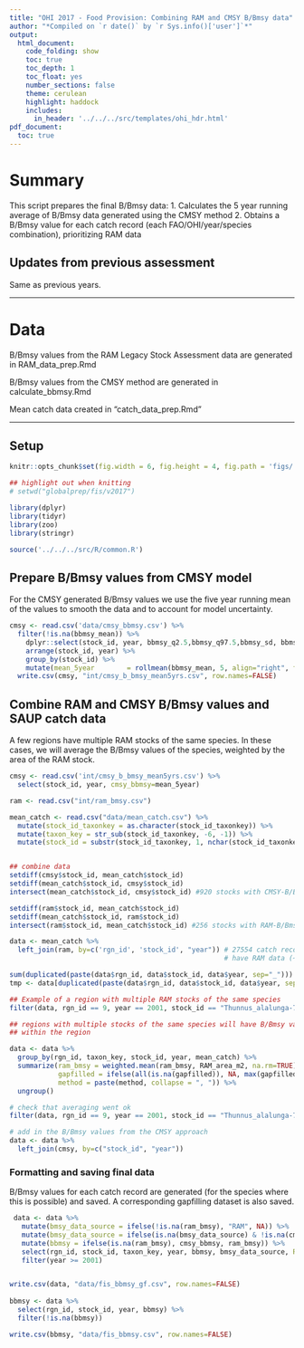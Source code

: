 ```yaml
---
title: "OHI 2017 - Food Provision: Combining RAM and CMSY B/Bmsy data"
author: "*Compiled on `r date()` by `r Sys.info()['user']`*"
output: 
  html_document:
    code_folding: show
    toc: true
    toc_depth: 1
    toc_float: yes
    number_sections: false
    theme: cerulean
    highlight: haddock
    includes: 
      in_header: '../../../src/templates/ohi_hdr.html'
pdf_document:
  toc: true
---
```


# Summary

This script prepares the final B/Bmsy data:
1. Calculates the 5 year running average of B/Bmsy data generated using the CMSY method
2. Obtains a B/Bmsy value for each catch record (each FAO/OHI/year/species combination), prioritizing RAM data


## Updates from previous assessment
Same as previous years.

***

# Data

B/Bmsy values from the RAM Legacy Stock Assessment data are generated in RAM_data_prep.Rmd

B/Bmsy values from the CMSY method are generated in calculate_bbmsy.Rmd

Mean catch data created in "catch_data_prep.Rmd"

***

## Setup

``` r

knitr::opts_chunk$set(fig.width = 6, fig.height = 4, fig.path = 'figs/',message = FALSE, warning = FALSE, eval=FALSE)

## highlight out when knitting
# setwd("globalprep/fis/v2017")

library(dplyr)
library(tidyr)
library(zoo)
library(stringr)

source('../../../src/R/common.R')

```

## Prepare B/Bmsy values from CMSY model

For the CMSY generated B/Bmsy values we use the five year running mean of the values to smooth the data and to account for model uncertainty.

```r

cmsy <- read.csv('data/cmsy_bbmsy.csv') %>%
  filter(!is.na(bbmsy_mean)) %>%
    dplyr::select(stock_id, year, bbmsy_q2.5,bbmsy_q97.5,bbmsy_sd, bbmsy_mean, model) %>%
    arrange(stock_id, year) %>%
    group_by(stock_id) %>%
    mutate(mean_5year        = rollmean(bbmsy_mean, 5, align="right", fill=NA))
  write.csv(cmsy, "int/cmsy_b_bmsy_mean5yrs.csv", row.names=FALSE)

```

## Combine RAM and CMSY B/Bmsy values and SAUP catch data

A few regions have multiple RAM stocks of the same species. In these cases, we will average the B/Bmsy values of the species, weighted by the area of the RAM stock.

```r

cmsy <- read.csv('int/cmsy_b_bmsy_mean5yrs.csv') %>%
  select(stock_id, year, cmsy_bbmsy=mean_5year)

ram <- read.csv("int/ram_bmsy.csv")

mean_catch <- read.csv("data/mean_catch.csv") %>%
  mutate(stock_id_taxonkey = as.character(stock_id_taxonkey)) %>%
  mutate(taxon_key = str_sub(stock_id_taxonkey, -6, -1)) %>%
  mutate(stock_id = substr(stock_id_taxonkey, 1, nchar(stock_id_taxonkey)-7)) 


## combine data
setdiff(cmsy$stock_id, mean_catch$stock_id)
setdiff(mean_catch$stock_id, cmsy$stock_id)
intersect(mean_catch$stock_id, cmsy$stock_id) #920 stocks with CMSY-B/Bmsy data

setdiff(ram$stock_id, mean_catch$stock_id)
setdiff(mean_catch$stock_id, ram$stock_id)
intersect(ram$stock_id, mean_catch$stock_id) #256 stocks with RAM-B/Bmsy data (although RAM is matched by fao and rgn ids)

data <- mean_catch %>%
  left_join(ram, by=c('rgn_id', 'stock_id', "year")) # 27554 catch records (catch from specific fao and ohi regions) 
                                                     # have RAM data (~ 5% of catch records)

sum(duplicated(paste(data$rgn_id, data$stock_id, data$year, sep="_")))   # 2000 regions with multiple stocks of the same species
tmp <- data[duplicated(paste(data$rgn_id, data$stock_id, data$year, sep="_")), ]

## Example of a region with multiple RAM stocks of the same species
filter(data, rgn_id == 9, year == 2001, stock_id == "Thunnus_alalunga-71")

## regions with multiple stocks of the same species will have B/Bmsy values averaged, weighted by the area of the RAM stock
## within the region

data <- data %>%
  group_by(rgn_id, taxon_key, stock_id, year, mean_catch) %>%   
  summarize(ram_bmsy = weighted.mean(ram_bmsy, RAM_area_m2, na.rm=TRUE),
            gapfilled = ifelse(all(is.na(gapfilled)), NA, max(gapfilled, na.rm=TRUE)),
            method = paste(method, collapse = ", ")) %>%
  ungroup()

# check that averaging went ok
filter(data, rgn_id == 9, year == 2001, stock_id == "Thunnus_alalunga-71")

# add in the B/Bmsy values from the CMSY approach
data <- data %>%
  left_join(cmsy, by=c("stock_id", "year"))

```


### Formatting and saving final data

B/Bmsy values for each catch record are generated (for the species where this is possible) and saved. A corresponding gapfilling dataset is also saved.
```r

 data <- data %>%
   mutate(bmsy_data_source = ifelse(!is.na(ram_bmsy), "RAM", NA)) %>%
   mutate(bmsy_data_source = ifelse(is.na(bmsy_data_source) & !is.na(cmsy_bbmsy), "CMSY", bmsy_data_source)) %>%
   mutate(bbmsy = ifelse(is.na(ram_bmsy), cmsy_bbmsy, ram_bmsy)) %>%
   select(rgn_id, stock_id, taxon_key, year, bbmsy, bmsy_data_source, RAM_gapfilled=method, mean_catch) %>%
   filter(year >= 2001)


write.csv(data, "data/fis_bbmsy_gf.csv", row.names=FALSE) 
 
bbmsy <- data %>%
  select(rgn_id, stock_id, year, bbmsy) %>%
  filter(!is.na(bbmsy))

write.csv(bbmsy, "data/fis_bbmsy.csv", row.names=FALSE) 

```

